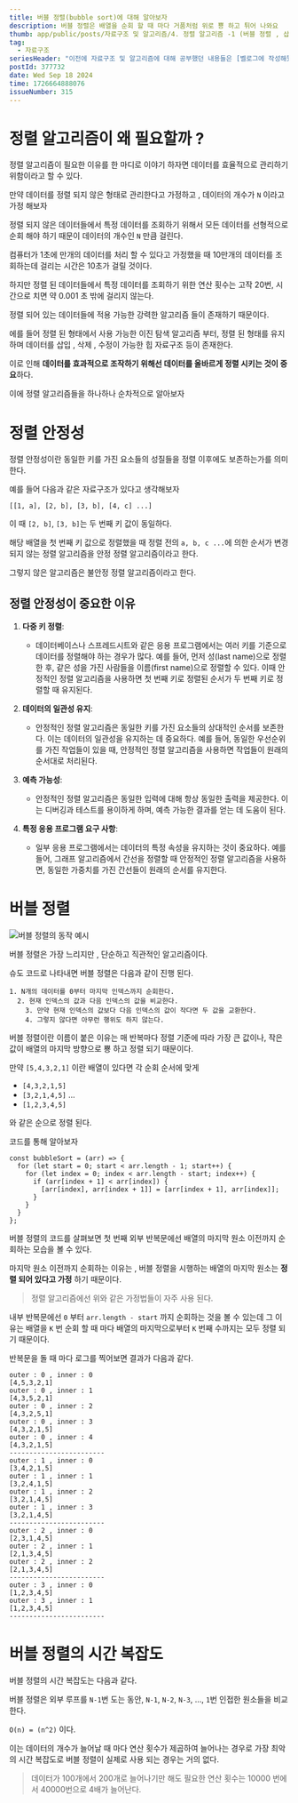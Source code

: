 ```yaml
---
title: 버블 정렬(bubble sort)에 대해 알아보자
description: 버블 정렬은 배열을 순회 할 때 마다 거품처럼 위로 뿅 하고 튀어 나와요
thumb: app/public/posts/자료구조 및 알고리즘/4. 정렬 알고리즘 -1 (버블 정렬 , 삽입 정렬 , 선택 정렬)/Bubble-sort-example-300px.gif
tag:
  - 자료구조
seriesHeader: "이전에 자료구조 및 알고리즘에 대해 공부했던 내용들은 [벨로그에 작성해뒀던 공부 내역들](https://velog.io/@yonghyeun/posts?tag=%EC%9E%90%EB%A3%8C%EA%B5%AC%EC%A1%B0%EC%99%80-%EC%95%8C%EA%B3%A0%EB%A6%AC%EC%A6%98) 에서 확인 가능합니다. \r\n\r\n자료구조에 대한 공부는 [한국외대 신찬수 교수님 - Data Structure with Python](https://www.youtube.com/@ChanSuShin) 강의를 주로 이용하여 공부하였습니다. "
postId: 377732
date: Wed Sep 18 2024
time: 1726664888076
issueNumber: 315
---
```


# 정렬 알고리즘이 왜 필요할까 ?

정렬 알고리즘이 필요한 이유를 한 마디로 이야기 하자면 데이터를 효율적으로 관리하기 위함이라고 할 수 있다.

만약 데이터를 정렬 되지 않은 형태로 관리한다고 가정하고 , 데이터의 개수가 `N` 이라고 가정 해보자

정렬 되지 않은 데이터들에서 특정 데이터를 조회하기 위해서 모든 데이터를 선형적으로 순회 해야 하기 때문이 데이터의 개수인 `N` 만큼 걸린다.

컴퓨터가 1초에 만개의 데이터를 처리 할 수 있다고 가정했을 때 10만개의 데이터를 조회하는데 걸리는 시간은 10초가 걸릴 것이다.

하지만 정렬 된 데이터들에서 특정 데이터를 조회하기 위한 연산 횟수는 고작 20번, 시간으로 치면 약 0.001 초 밖에 걸리지 않는다.

정렬 되어 있는 데이터들에 적용 가능한 강력한 알고리즘 들이 존재하기 때문이다.

에를 들어 정렬 된 형태에서 사용 가능한 이진 탐색 알고리즘 부터, 정렬 된 형태를 유지하며 데이터를 삽입 , 삭제 , 수정이 가능한 힙 자료구조 등이 존재한다.

이로 인해 **데이터를 효과적으로 조작하기 위해선 데이터를 올바르게 정렬 시키는 것이 중요**하다.

이에 정렬 알고리즘들을 하나하나 순차적으로 알아보자

# 정렬 안정성

정렬 안정성이란 동일한 키를 가진 요소들의 성질들을 정렬 이후에도 보존하는가를 의미한다.

예를 들어 다음과 같은 자료구조가 있다고 생각해보자

`[[1, a], [2, b], [3, b], [4, c] ...]`

이 때 `[2, b]`, `[3, b]`는 두 번째 키 값이 동일하다.

해당 배열을 첫 번째 키 값으로 정렬했을 때 정렬 전의 `a, b, c ...`에 의한 순서가 변경되지 않는 정렬 알고리즘을 안정 정렬 알고리즘이라고 한다.

그렇지 않은 알고리즘은 불안정 정렬 알고리즘이라고 한다.

## 정렬 안정성이 중요한 이유

1. **다중 키 정렬**:

   - 데이터베이스나 스프레드시트와 같은 응용 프로그램에서는 여러 키를 기준으로 데이터를 정렬해야 하는 경우가 많다. 예를 들어, 먼저 성(last name)으로 정렬한 후, 같은 성을 가진 사람들을 이름(first name)으로 정렬할 수 있다. 이때 안정적인 정렬 알고리즘을 사용하면 첫 번째 키로 정렬된 순서가 두 번째 키로 정렬할 때 유지된다.

2. **데이터의 일관성 유지**:

   - 안정적인 정렬 알고리즘은 동일한 키를 가진 요소들의 상대적인 순서를 보존한다. 이는 데이터의 일관성을 유지하는 데 중요하다. 예를 들어, 동일한 우선순위를 가진 작업들이 있을 때, 안정적인 정렬 알고리즘을 사용하면 작업들이 원래의 순서대로 처리된다.

3. **예측 가능성**:

   - 안정적인 정렬 알고리즘은 동일한 입력에 대해 항상 동일한 출력을 제공한다. 이는 디버깅과 테스트를 용이하게 하며, 예측 가능한 결과를 얻는 데 도움이 된다.

4. **특정 응용 프로그램 요구 사항**:
   - 일부 응용 프로그램에서는 데이터의 특정 속성을 유지하는 것이 중요하다. 예를 들어, 그래프 알고리즘에서 간선을 정렬할 때 안정적인 정렬 알고리즘을 사용하면, 동일한 가중치를 가진 간선들이 원래의 순서를 유지한다.

# 버블 정렬

![버블 정렬의 동작 예시](Bubble-sort-example-300px.gif)

버블 정렬은 가장 느리지만 , 단순하고 직관적인 알고리즘이다.

슈도 코드로 나타내면 버블 정렬은 다음과 같이 진행 된다.

```dotnetcli title="버블 정렬의 슈도 코드"
1. N개의 데이터를 0부터 마지막 인덱스까지 순회한다.
  2. 현재 인덱스의 값과 다음 인덱스의 값을 비교한다.
    3. 만약 현재 인덱스의 값보다 다음 인덱스의 값이 작다면 두 값을 교환한다.
    4. 그렇지 않다면 아무런 행위도 하지 않는다.
```

버블 정렬이란 이름이 붙은 이유는 매 반복마다 정렬 기준에 따라 가장 큰 값이나, 작은 값이 배열의 마지막 방향으로 뿅 하고 정렬 되기 때문이다.

만약 `[5,4,3,2,1]` 이란 배열이 있다면 각 순회 순서에 맞게

- `[4,3,2,1,5]`
- `[3,2,1,4,5]`
  ...
- `[1,2,3,4,5]`

와 같은 순으로 정렬 된다.

코드를 통해 알아보자

```tsx title="버블 정렬 코드"
const bubbleSort = (arr) => {
  for (let start = 0; start < arr.length - 1; start++) {
    for (let index = 0; index < arr.length - start; index++) {
      if (arr[index + 1] < arr[index]) {
        [arr[index], arr[index + 1]] = [arr[index + 1], arr[index]];
      }
    }
  }
};
```

버블 정렬의 코드를 살펴보면 첫 번째 외부 반복문에선 배열의 마지막 원소 이전까지 순회하는 모습을 볼 수 있다.

마지막 원소 이전까지 순회하는 이유는 , 버블 정렬을 시행하는 배열의 마지막 원소는 **정렬 되어 있다고 가정** 하기 때문이다.

> 정렬 알고리즘에선 위와 같은 가정법들이 자주 사용 된다.

내부 반복문에선 `0` 부터 `arr.length - start` 까지 순회하는 것을 볼 수 있는데 그 이유는 배열을 `K` 번 순회 할 때 마다 배열의 마지막으로부터 `K` 번째 수까지는 모두 정렬 되기 때문이다.

반복문을 돌 때 마다 로그를 찍어보면 결과가 다음과 같다.

```tsx title="내부 반복문이 돌 때 마다 정렬 값에 따라 마지막 원소로 큰 값이 거품 처럼 떠오른다."
outer : 0 , inner : 0
[4,5,3,2,1]
outer : 0 , inner : 1
[4,3,5,2,1]
outer : 0 , inner : 2
[4,3,2,5,1]
outer : 0 , inner : 3
[4,3,2,1,5]
outer : 0 , inner : 4
[4,3,2,1,5]
------------------------
outer : 1 , inner : 0
[3,4,2,1,5]
outer : 1 , inner : 1
[3,2,4,1,5]
outer : 1 , inner : 2
[3,2,1,4,5]
outer : 1 , inner : 3
[3,2,1,4,5]
------------------------
outer : 2 , inner : 0
[2,3,1,4,5]
outer : 2 , inner : 1
[2,1,3,4,5]
outer : 2 , inner : 2
[2,1,3,4,5]
------------------------
outer : 3 , inner : 0
[1,2,3,4,5]
outer : 3 , inner : 1
[1,2,3,4,5]
------------------------
```

# 버블 정렬의 시간 복잡도

버블 정렬의 시간 복잡도는 다음과 같다.

버블 정렬은 외부 루프를 `N-1`번 도는 동안, `N-1`, `N-2`, `N-3`, ..., `1`번 인접한 원소들을 비교한다.

`O(n) = (n^2)` 이다.

이는 데이터의 개수가 늘어날 때 마다 연산 횟수가 제곱하여 늘어나는 경우로 가장 최악의 시간 복잡도로 버블 정렬이 실제로 사용 되는 경우는 거의 없다.

> 데이터가 100개에서 200개로 늘어나기만 해도 필요한 연산 횟수는 10000 번에서 40000번으로 4배가 늘어난다.
